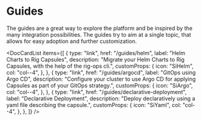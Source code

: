 
# Guides

The guides are a great way to explore the platform and be inspired by the many integration possibilities. The guides try to aim at a single topic, that allows for easy adoption and further customization.


<DocCardList
  items={[
    {
      type: "link",
      href: "/guides/helm",
      label: "Helm Charts to Rig Capsules",
      description:
        "Migrate your Helm Charts to Rig Capsules, with the help of the rig-ops cli.",
      customProps: {
        icon: "SiHelm",
        col: "col--4",
      },
    },
    {
      type: "link",
      href: "/guides/argocd",
      label: "GitOps using Argo CD",
      description:
        "Configure your cluster to use Argo CD for applying Capsules as part of your GitOps strategy.",
      customProps: {
        icon: "SiArgo",
        col: "col--4",
      },
    },
    {
      type: "link",
      href: "/guides/declarative-deployment",
      label: "Declarative Deployment",
      description:
        "Deploy declaratively using a yaml file describing the capsule.",
      customProps: {
        icon: "SiYaml",
        col: "col--4",
      },
    },
  ]}
/>
